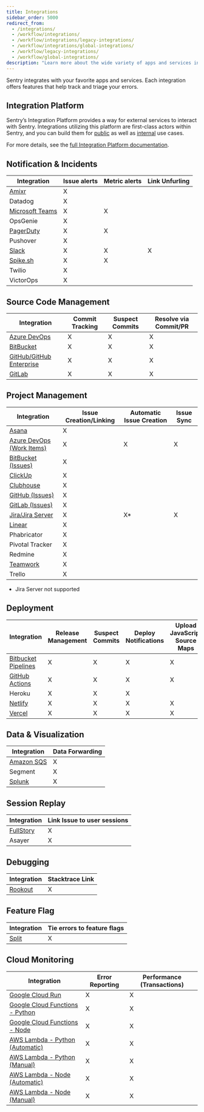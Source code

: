 ```yaml
---
title: Integrations
sidebar_order: 5000
redirect_from:
  - /integrations/
  - /workflow/integrations/
  - /workflow/integrations/legacy-integrations/
  - /workflow/integrations/global-integrations/
  - /workflow/legacy-integrations/
  - /workflow/global-integrations/
description: "Learn more about the wide variety of apps and services integrated with Sentry."
---
```


Sentry integrates with your favorite apps and services. Each integration offers features that help track and triage your errors.

## Integration Platform

Sentry’s Integration Platform provides a way for external services to interact with Sentry. Integrations utilizing this platform are first-class actors within Sentry, and you can build them for [public](/product/integrations/integration-platform/#public-integrations) as well as [internal](/product/integrations/integration-platform/#internal-integrations) use cases.

For more details, see the [full Integration Platform documentation](/product/integrations/integration-platform/).

## Notification & Incidents

| Integration                                       | Issue alerts | Metric alerts | Link Unfurling |
| ------------------------------------------------- | ------------ | ------------- | -------------- |
| [Amixr](/product/integrations/notification-incidents/amixr/)             | X            |               |                |
| Datadog                                           | X            |               |                |
| [Microsoft Teams](/product/integrations/notification-incidents/msteams/) | X            | X             |                |
| OpsGenie                                          | X            |               |                |
| [PagerDuty](/product/integrations/notification-incidents/pagerduty/)     | X            | X             |                |
| Pushover                                          | X            |               |                |
| [Slack](/product/integrations/notification-incidents/slack/)             | X            | X             | X              |
| [Spike.sh](/product/integrations/notification-incidents/slack/)          | X             | X              |                |
| Twilio                                            | X            |               |                |
| VictorOps                                         | X            |               |                |

## Source Code Management

| Integration                                               | Commit Tracking | Suspect Commits | Resolve via Commit/PR |
| --------------------------------------------------------- | --------------- | --------------- | --------------------- |
| [Azure DevOps](/product/integrations/source-code-mgmt/azure-devops/)       | X               | X               | X                     |
| [BitBucket](/product/integrations/source-code-mgmt/bitbucket/)             | X               | X               | X                     |
| [GitHub/GitHub Enterprise](/product/integrations/source-code-mgmt/github/) | X               | X               | X                     |
| [GitLab](/product/integrations/source-code-mgmt/gitlab/)                   | X               | X               | X                     |

## Project Management

| Integration                                                      | Issue Creation/Linking | Automatic Issue Creation | Issue Sync |
| ---------------------------------------------------------------- | ---------------------- | ---------- | ---- |
| [Asana](/product/integrations/project-mgmt/asana/)                            | X                      |            |
| [Azure DevOps (Work Items)](/product/integrations/source-code-mgmt/azure-devops/) | X                      | X          | X
| [BitBucket (Issues)](/product/integrations/source-code-mgmt/bitbucket/)           | X                      |            |
| [ClickUp](/product/integrations/project-mgmt/clickup/)                        | X                      |            |
| [Clubhouse](/product/integrations/project-mgmt/clubhouse/)                    | X                      |            |
| [GitHub (Issues)](/product/integrations/source-code-mgmt/github/)                 | X                      |            |
| [GitLab (Issues)](/product/integrations/source-code-mgmt/gitlab/)                 | X                      |            |
| [Jira/Jira Server](/product/integrations/project-mgmt/jira/)                  | X                      | X*         | X
| [Linear](/product/integrations/project-mgmt/linear/)                          | X                      |            |
| Phabricator                                                      | X                      |            |
| Pivotal Tracker                                                  | X                      |            |
| Redmine                                                          | X                      |            |
| [Teamwork](/product/integrations/project-mgmt/teamwork/)                      | X                      |            |
| Trello                                                           | X                      |            |
* Jira Server not supported

## Deployment

| Integration                                                                      | Release Management | Suspect Commits | Deploy Notifications | Upload JavaScript Source Maps |
| -------------------------------------------------------------------------------- | ------------------ | --------------- | -------------------- | ----------------------------- |
| [Bitbucket Pipelines](/product/releases/setup/release-automation/bitbucket-pipelines/) | X                  | X               | X                    | X                             |
| [GitHub Actions](/product/releases/setup/release-automation/github-actions/)           | X                  | X               | X                    | X                             |
| Heroku                                                                           | X                  | X               | X                    |                               |
| [Netlify](/product/releases/setup/release-automation/netlify/)                         | X                  | X               | X                    | X                             |
| [Vercel](/product/integrations/vercel/)                                          | X                  | X               | X                    | X                             |

## Data & Visualization

| Integration                                     | Data Forwarding |
| ----------------------------------------------- | --------------- |
| [Amazon SQS](/product/integrations/amazon-sqs/) | X               |
| Segment                                         | X               |
| [Splunk](/product/integrations/splunk/)         | X               |

## Session Replay

| Integration                                                  | Link Issue to user sessions |
| ------------------------------------------------------------ | --------------------------- |
| [FullStory](https://www.npmjs.com/package/@sentry/fullstory) | X                           |
| Asayer                                                       | X                           |

## Debugging

| Integration                               | Stacktrace Link |
| ----------------------------------------- | --------------- |
| [Rookout](/product/integrations/rookout/) | X               |

## Feature Flag

| Integration                           | Tie errors to feature flags |
| ------------------------------------- | --------------------------- |
| [Split](/product/integrations/split/) | X                           |


## Cloud Monitoring

| Integration                                                                | Error Reporting | Performance (Transactions) |
| -------------------------------------------------------------------------- | --------------- | -------------------------- |
| [Google Cloud Run](/product/integrations/cloud-monitoring/gcp-cloud-run/)                   | X               | X                          |
| [Google Cloud Functions - Python](/platforms/python/guides/gcp-functions/) | X               | X                          |
| [Google Cloud Functions - Node](/platforms/node/guides/gcp-functions/)     | X               | X                          |
| [AWS Lambda - Python (Automatic)](/product/integrations/cloud-monitoring/aws-lambda/)       | X               | X                          |
| [AWS Lambda - Python (Manual)](/platforms/python/guides/aws-lambda/)       | X               | X                          |
| [AWS Lambda - Node (Automatic)](/product/integrations/cloud-monitoring/aws-lambda/)         | X               | X                          |
| [AWS Lambda - Node (Manual)](/platforms/node/guides/aws-lambda/)           | X               | X                          |
